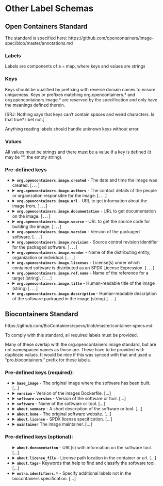 # Other Label Schemas

## Open Containers Standard

The standard is specified here: https://github.com/opencontainers/image-spec/blob/master/annotations.md

### Labels

Labels are components of a <key> = <value> map, where keys and values are strings

### Keys

Keys should be qualified by prefixing with reverse domain names to ensure uniqueness. Keys or prefixes matching org.opencontainers.* and org.opencontainers.image.* are reserved by the specification and only have the meanings defined therein.

[SRJ: Nothing says that keys can't contain spaces and weird characters. Is that true? I bet not.]

Anything reading labels should handle unknown keys without error.

### Values

All values must be strings and there must be a value if a key is defined (it may be "", the empty string).

### Pre-defined keys

<ul>
  <li><details>
    <summary>**`org.opencontainers.image.created`** - The date and time the image was created. [`...`]</summary>

This must be a string formatted in accordance with RFC 3339. For example:

        "2020-09-12T00:23:06-04:00"

or

        "2020-09-12 00:23:06-04:00"

One way to get such a string portably, including apple's OS X, is as follows. (Most of the complexity is to get the colon into the time zone offset:)

~~~{class="bash"}
imageCreated="$(date +"%Y-%m-%dT%H:%M:%S%z")"
insertAfterPos=$(( ${#imageCreated} - 2 ))
imageCreated="${imageCreated:0:insertAfterPos}:${imageCreated:insertAfterPos}"
~~~

Note that adding this into the container will break caching for any following steps as this will never be the same for two successive builds.

  </details></li>
  <li><details>

  <summary>**`org.opencontainers.image.authors`** - The contact details of the people or organization responsible for the image. [`...`]</summary>

This is a free-form string, so users should really define their own more constrained label, and copy its contents to this label.

One common format for an authors string might look like:

        org.opencontainers.image.authors = "bob <bob@nowhere.com>; mary<mary@here.com> ; this is ok too < good@good.net >; <alsoOk@my.edu>"

syntax Element | structure
---------------|----------
authorsString  | contact [[; contact]
contact        |  [[ name ] \< emailAddress \>
name           | Any character sequence, possibly with internal spaces, but not "<" characters or newlines. Leading and trailing spaces are stripped. If not present, emailAddress will be used as name.
emailAddress   | Any valid email address, possibly with the exception of not allowing a ">" character. Leading and trailing spaces are stripped. May not be empty

Parsing a contact after a split on ";" can then be done with a regexp like:

        \s*(.*?)\s*[<]\s*(.+?)\s*[>]\s*

Where the first capture group grabs the name (if present) and the second grabs the emailAddress. It ignores leading and trailing spaces both on the contact as a whole and on the name and emailAddress section [SRJ: How efficient is this? Do the non-greedy capture groups require a lot of back-off re-testing?]

If `name` is empty, it should be set to `emailAddress`.
</details></li>

  </details></li>
  <li><details>

  <summary>**`org.opencontainers.image.url`** - URL to get information about the image from. [`...`]</summary>

[SRJ: I'm assuming this is a link to the image "home" as much as that is possible]. I would like it to be the URL to download an image from, but that seems not to be what this is and there is no such thing in the list]

This is, for example, the DockerHub URL for the container. 

        org.opencontainers.image.url="https://hub.docker.com/repository/docker/jefferys/ubu-lts"

  </details></li>
  <li><details>

  <summary>**`org.opencontainers.image.documentation`** - URL to get documentation on the image. [`...`]</summary>

[SRJ: It is not that obvious what "org.opencontainers.image.url" is, given this exists. The only thing I can think is that the url WAS supposed to be where the image is downloaded from, and THIS is supposed to be a link to the home. But if not then maybe the image home does not provide obvious links to documentation about the image, or maybe there are separate summary and detailed documentation for the image. Otherwise this is just the same as org.opencontainers.image.url.]

For example, the DockerHub URL for the container, or a link to the readme in the source repository the image is build from.

        org.opencontainers.image.url="https://hub.docker.com/repository/docker/jefferys/ubu-lts"

or

        org.opencontainers.image.url="https://github.com/JefferysDockers/ubu-lts/README.md"

  </details></li>
  <li><details>

  <summary>**`org.opencontainers.image.source`** - URL to get the source code for building the image. [`...`]</summary>

This is, for example, the GitHub URL for a repo containing the context and the Dockerfile. It might be a sub-directory within the repo, in which case this URL should point to that.

If any parameters are needed to build the container, or any special pre-processing is needed, that should be documented in a README or README.md alongside the Dockerfile, or in the Dockerfile itself. [SRJ- there should be a label for a URL to point to this, as the BUILD documentation is separate from the USER documentation.]

  </details></li>
  <li><details>

  <summary>**`org.opencontainers.image.version`** - Version of the packaged software. [`...`]</summary>

This is the version of the tool that is being packaged in the repository. It is conventional to have a tag for the image that has two parts, tool version and build version, separated by a "-". This is the tool version.

Note that even when the image tag used for accessing an image is "latest", or something similar, the actual version of the image downloaded should be the value of this. It would be hard to do otherwise.

For example, if tagging a base container providing version 20.04.01 of Ubuntu, built with version 0.0.3 of the build software, the tag would be 20.04.01-0.0.3 and this label would be:

        org.opencontainers.image.version="20.0.4"

  </details></li>
  <li><details>

  <summary>**`org.opencontainers.image.revision`** - Source control revision identifier for the packaged software. [`...`]</summary>

This is the version of the source code repository that contains the build context and a Dockerfile for building a container. It is conventional to have a tag for the image that has two parts, tool version and build version, separated by a "-". This is the build version.

For example, if tagging a base container providing version 20.04.01 of Ubuntu, built with version 0.0.3 of the build software, the tag would be 20.04.01-0.0.3 and this label would be:

        org.opencontainers.image.revision="0.0.3"

  </details></li>
  <li><details>

  <summary>**`org.opencontainers.image.vendor`** - Name of the distributing entity, organization or individual. [`...`]</summary>

This could be the owner of the DockerHub repo or the GitHub repo, but since those might be different and this is not explicit, this only refers to an abstract "owner" that is producing the image and making it available. This is not the maintainer.

For example, a base image container for Ubuntu might have:

    org.opencontainers.image.vendor="Cannonical"

  </details></li>
  <li><details>

  <summary>**`org.opencontainers.image.licenses`** - License(s) under which contained software is distributed as an SPDX License Expression. [`...`]</summary>

This is not supposed to be the license of the source repository used to build the image, but is transitive from the packaged "tool".

Unfortunately, this is problematic as main part of the image is actually the composite OS from the base (or directly for base images) that do not have simple licenses. This makes this close to useless for anything except closed source private containers. In which case there is likely no difference in license between the container and the source repo.

Specifying the terms under which all the software in the image, and hence the image itself can be distributed is too complex. Given that, I'm using this to mean the license of the SOURCE repo that built the container.

Common ones are:

* SPDX:Apache-2.0
* SPDX:GPL-2.0-or-later
* SPDX:GPL-3.0-only
* SPDX:MIT

For example

    org.opencontainers.image.licenses="SPDX:MIT"

  </details></li>
  <li><details>

  <summary>**`org.opencontainers.image.ref.name`** - Name of the reference for a target (string). [`...`]</summary>

The source information for this is very confusing, and seems to indicate this is supposed to be the "tag" for an image, not any of the rest of the name. But the description below is much more extensive. So it looks like this is supposed to be the complete unique name by which this image is known.

Since image names are not namespaced except by "/" separated components of the their name, a registry path is needed to do this correctly. But this will not fix that, this will just be the full name without a url. Too bad in this day and age the registry is not part of the standard to allow complete automated pulling of the image.

Formal definition of this element is provided here: https://github.com/opencontainers/image-spec/blob/master/annotations.md#pre-defined-annotation-keys

Example:

    org.opencontainers.image.ref.name="jefferys/ubu-lts:20.04.01-0.0.3"

  </details></li>
  <li><details>

  <summary>**`org.opencontainers.image.title`** - Human-readable title of the image (string) [`...`]</summary>

This should be a one-line description, preferably 80 characters or less.

Example:

    org.opencontainers.image.title="ubu-lts - Base OS docker derived from Ubuntu."

  </details></li>
  <li><details>

  <summary>**`org.opencontainers.image.description`** - Human-readable description of the software packaged in the image (string) [`...`]</summary>

This can be a multi-line-string, but it is subject to Dockerfile string parsing rules and leading spaces or tabs are literally included and can't be used for "pretty" layout in the file.

Example:

    LABEL org.opencontainers.image.description="Based on Ubuntu this is a completely local build of a base Docker from scratch."

  </details></li>
</ul>

## Biocontainers Standard

https://github.com/BioContainers/specs/blob/master/container-specs.md

To comply with this standard, all required labels must be provided.

Many of these overlap with the org.opencontainers.image standard, but are not namespaced names as those are. These have to be provided with duplicate values. It would be nice if this was synced with that and used a "pro.biocontainers." prefix for these labels.

### Pre-defined keys (required):

<ul>
  <li><details>

  <summary>**`base_image`** - The original image where the software has been built. [...]</summary>

Conflicting examples. In one example it includes the tag but not the "group/" part of the name. In another example, this includes the group part, but does not include the tag. It should include both, and hence meets my re-definition of "ref.name", but for the base image.

If there is no base image, what this should be is not clear. I'm assuming it can either be the empty string "", or "scratch".

Example:

        LABEL base_image="biodckr/biodocker:latest"

Equivalent org.opencontainers.image tag:

        None

  </details></li>
  <li><details>

  <summary>**`version`** - Version of the images Dockerfile. [...]</summary>

This is the source repository version, usually the second part of a two part tag.

Example

        LABEL version="0.0.3"

Equivalent org.opencontainers.image tag:

        org.opencontainers.image.revision="0.0.3"

  </details></li>
  <li><details>

  <summary> **`software.version`** - Version of the software or tool. [...]</summary>

This is the version of the packaged tool, usually the first part of a two-part tag.

Example:

        LABEL software.version="2020.04.1

Equivalent org.opencontainers.image tag:

        org.opencontainers.image.version="20.0.4"

  </details></li>
  <li><details>

  <summary>**`software`** - Name of the software or tool. [...]</summary>

The packaged software or tool. This is usually the basename of the image, without the "group" components

Example:

        software="ubu-lts"

Equivalent org.opencontainers.image tag:

        None

  </details></li>
  <li><details>

  <summary>**`about.summary`** - A short description of the software or tool. [...]</summary>

Not clear if this can container newlines, but assuming that is ok, so that makes it similar to the 

Example:

        LABEL about.summary="Based on Ubuntu this is a completely local build of a base Docker from scratch."

Equivalent org.opencontainers.image tag:

        org.opencontainers.image.description="Based on Ubuntu this is a completely local build of a base Docker from scratch."

  </details></li>
  <li><details>

  <summary>**`about.home`** - The original software website. [...]</summary>

Unlike org.opencontainers.image.documentation, this is intended to be documentation for the packaged tool, not the image.

Example:

        about.home="https://wiki.ubuntu.com/Base"

Equivalent org.opencontainers.image tag:

        None

  </details></li>
  <li><details>

  <summary>**`about.license`** - SPDX license specification. [...]</summary>

If a license not in the SPDX list is used, specify the URL in license_file.

Example:

        about.license="SPDX:MIT"

Equivalent org.opencontainers.image tag:

        org.opencontainers.image.licenses="SPDX:MIT"

  </details></li>
  <li><details>

  <summary>**`maintainer`** The image maintainer. [...]</summary>

Note that the specification actually usually the MAINTAINER instruction, not a LABEL, but this is deprecated in DOCKERFILES and should not be used. And to be clear, this is the image maintainer, not the maintainer of the source the image is build from, although that is probably the same...

The format of this is not specified, but should be a single email contact if possible.

Example:

        LABEL maintainer="bob <bob@nowhere.com>"

Equivalent org.opencontainers.image tag:

        None

</details></ul>

### Pre-defined keys (optional):

<ul><details>

<summary>**`about.documentation`** - URL(s) with information on the software tool. [...]</summary>

This is a link to documentation on the packaged tool. It is likely good enough just to have the home, but the documentation may be version specific, so a version specific link to documentation is probably a good idea.

Example:

        None Given

Equivalent org.opencontainers.image tag:

        None

  </details></li>
  <li><details>

  <summary>**`about.license_file`** - License path location in the container or url. [...]</summary>

This is not optional if no SPDX license is specified.

Example:

        (None Given)

Equivalent org.opencontainers.image tag:

        None

  </details></li>
  <li><details>

  <summary>**`about.tags=`** Keywords that help to find and classify the software tool. [...]</summary>

This is formatted as a comma separated strings, possibly including spaces.

Example:

        LABEL about.tags="proteomics, mass spectrometry, biocontainers"

Equivalent org.opencontainers.image tag:

        None

  </details></li>
  <li><details>

  <summary>**`extra.identifiers.*`** - Specify additional labels not in the biocontainers specification. [...]</summary>

Extra identifiers are external identifiers in other resources that will allow to pull metadata, an external information from other resources (e.g biotools). In order to be compatible with Docker specification the domain (database) of the identifiers should be specified in the name of the label.

Example:

        LABEL extra.identifiers.biotools=abyss

Equivalent org.opencontainers.image tag:

        None: All tags are user namespaced, so no need for a defined special tag prefix.

  </details></ul>
